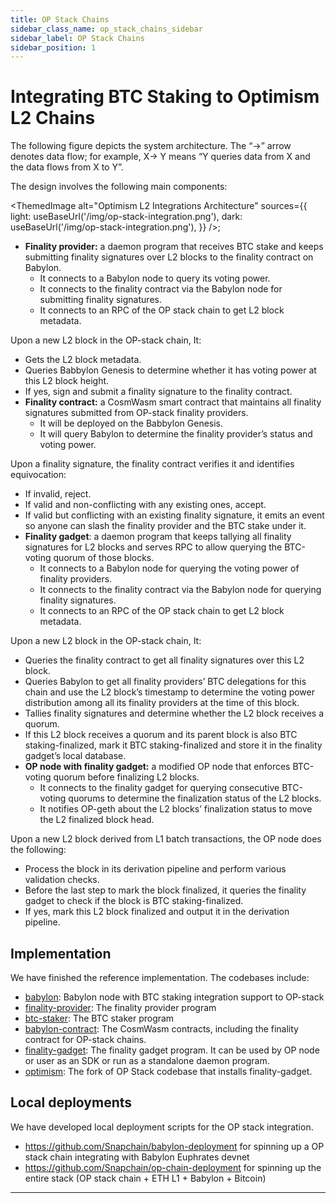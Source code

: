 ```yaml
---
title: OP Stack Chains
sidebar_class_name: op_stack_chains_sidebar
sidebar_label: OP Stack Chains
sidebar_position: 1
---
```


# Integrating BTC Staking to Optimism L2 Chains

The following figure depicts the system architecture. The “→” arrow denotes
data flow; for example, X→ Y means “Y queries data from X and the data flows
from X to Y”.

The design involves the following main components:

<ThemedImage
  alt="Optimism L2 Integrations Architecture"
  sources={{
    light: useBaseUrl('/img/op-stack-integration.png'),
    dark: useBaseUrl('/img/op-stack-integration.png'),
  }}
/>;

- **Finality provider:** a daemon program that receives BTC stake and keeps
submitting finality signatures over L2 blocks to the finality contract on Babylon.
  - It connects to a Babylon node to query its voting power.
  - It connects to the finality contract via the Babylon node for submitting
finality signatures.
  - It connects to an RPC of the OP stack chain to get L2 block metadata.

Upon a new L2 block in the OP-stack chain, It:

  - Gets the L2 block metadata.
  - Queries Babbylon Genesis to determine whether it has voting power at this L2 block height.
  - If yes, sign and submit a finality signature to the finality contract.
- **Finality contract:** a CosmWasm smart contract that maintains all finality signatures submitted from OP-stack finality providers.
  - It will be deployed on the Babbylon Genesis.
  - It will query Babylon to determine the finality provider’s status and voting power.

Upon a finality signature, the finality contract verifies it and identifies equivocation:

  - If invalid, reject.
  - If valid and non-conflicting with any existing ones, accept.
  - If valid but conflicting with an existing finality signature, it emits an event so anyone can slash the finality provider and the BTC stake under it.
- **Finality gadget**: a daemon program that keeps tallying all finality signatures for L2 blocks and serves RPC to allow querying the BTC-voting quorum of those blocks.
  - It connects to a Babylon node for querying the voting power of finality providers.
  - It connects to the finality contract via the Babylon node for querying finality signatures.
  - It connects to an RPC of the OP stack chain to get L2 block metadata.

Upon a new L2 block in the OP-stack chain, It:

  - Queries the finality contract to get all finality signatures over this L2 block.
  - Queries Babylon to get all finality providers’ BTC delegations for this chain and use the L2 block’s timestamp to determine the voting power distribution among all its finality providers at the time of this block.
  - Tallies finality signatures and determine whether the L2 block receives a quorum.
  - If this L2 block receives a quorum and its parent block is also BTC staking-finalized, mark it BTC staking-finalized and store it in the finality gadget’s local database.
- **OP node with finality gadget:** a modified OP node that enforces BTC-voting quorum before finalizing L2 blocks.
  - It connects to the finality gadget for querying consecutive BTC-voting quorums to determine the finalization status of the L2 blocks.
  - It notifies OP-geth about the L2 blocks’ finalization status to move the L2 finalized block head.

Upon a new L2 block derived from L1 batch transactions, the OP node does the following:

  - Process the block in its derivation pipeline and perform various validation checks.
  - Before the last step to mark the block finalized, it queries the finality gadget to check if the block is BTC staking-finalized.
  - If yes, mark this L2 block finalized and output it in the derivation pipeline.

## Implementation

We have finished the reference implementation. The codebases include:

- [babylon](https://github.com/babylonlabs-io/babylon): Babylon node with BTC staking integration support to OP-stack
- [finality-provider](https://github.com/babylonlabs-io/finality-provider/tree/base/consumer-chain-support): The finality provider program
- [btc-staker](https://github.com/babylonlabs-io/btc-staker/tree/base/consumer-chain-support): The BTC staker program
- [babylon-contract](https://github.com/babylonlabs-io/babylon-contract): The CosmWasm contracts, including the finality contract for OP-stack chains.
- [finality-gadget](https://github.com/babylonlabs-io/finality-gadget): The finality gadget program. It can be used by OP node or user as an SDK or run as a standalone daemon program.
- [optimism](https://github.com/babylonlabs-io/optimism/tree/feat/babylon-rfc): The fork of OP Stack codebase that installs finality-gadget.

## Local deployments

We have developed local deployment scripts for the OP stack integration.

- https://github.com/Snapchain/babylon-deployment for spinning up a OP stack chain integrating with Babylon Euphrates devnet
- https://github.com/Snapchain/op-chain-deployment for spinning up the entire stack (OP stack chain + ETH L1 + Babylon + Bitcoin)

---
